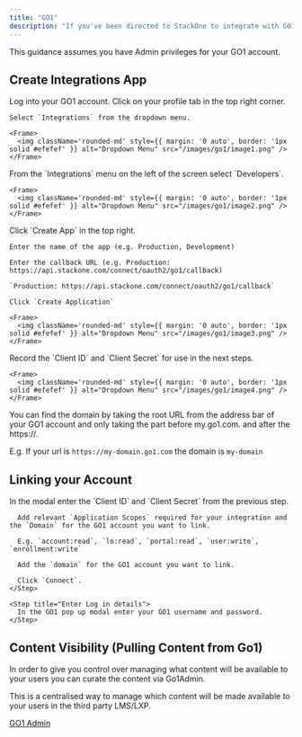 ```yaml
---
title: "GO1"
description: "If you've been directed to StackOne to integrate with GO1, the following steps will help you understand the process and any necessary actions to configure successful integration."
---
```


<Warning>
  This guidance assumes you have Admin privileges for your GO1 account.
</Warning>

## Create Integrations App

<Steps>
  <Step title="Log into GO1">
    Log into your GO1 account.
  </Step>

  <Step title="Navigate to Integrations">
    Click on your profile tab in the top right corner.

    Select `Integrations` from the dropdown menu.

    <Frame>
      <img className='rounded-md' style={{ margin: '0 auto', border: '1px solid #efefef' }} alt="Dropdown Menu" src="/images/go1/image1.png" />
    </Frame>
  </Step>

  <Step title="Navigate to Developers Tab">
    From the `Integrations` menu on the left of the screen select `Developers`.

    <Frame>
      <img className='rounded-md' style={{ margin: '0 auto', border: '1px solid #efefef' }} alt="Dropdown Menu" src="/images/go1/image2.png" />
    </Frame>
  </Step>

  <Step title="Create a New App">
    Click `Create App` in the top right.

    Enter the name of the app (e.g. Production, Development)

    Enter the callback URL (e.g. Production: https://api.stackone.com/connect/oauth2/go1/callback)

    `Production: https://api.stackone.com/connect/oauth2/go1/callback`

    Click `Create Application`

    <Frame>
      <img className='rounded-md' style={{ margin: '0 auto', border: '1px solid #efefef' }} alt="Dropdown Menu" src="/images/go1/image3.png" />
    </Frame>
  </Step>

  <Step title="Note the Client ID and Secret">
    Record the `Client ID` and `Client Secret` for use in the next steps.

    <Frame>
      <img className='rounded-md' style={{ margin: '0 auto', border: '1px solid #efefef' }} alt="Dropdown Menu" src="/images/go1/image4.png" />
    </Frame>
  </Step>

  <Step title="Find domain">
   You can find the domain by taking the root URL from the address bar of your GO1 account and only taking the part before my.go1.com. and after the https://.

   E.g. If your url is `https://my-domain.go1.com` the domain is `my-domain`
  </Step>
</Steps>


## Linking your Account
  <Steps>
    <Step title="Link Go1 Account">
      In the modal enter the `Client ID` and `Client Secret` from the previous step.

      Add relevant `Application Scopes` required for your integration and the `Domain` for the GO1 account you want to link.

      E.g. `account:read`, `lo:read`, `portal:read`, `user:write`, `enrollment:write`

      Add the `domain` for the GO1 account you want to link.

      Click `Connect`.
    </Step>

    <Step title="Enter Log in details">
      In the GO1 pop up modal enter your GO1 username and password.
    </Step>

  </Steps>

  ## Content Visibility (Pulling Content from Go1)

  In order to give you control over managing what content will be available to your users you can curate the content via Go1Admin.

  This is a centralised way to manage which content will be made available to your users in the third party LMS/LXP.

  [GO1 Admin](https://developers.go1.com/products/go1-admin/)


